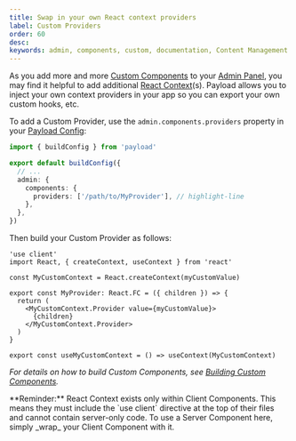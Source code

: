 ```yaml
---
title: Swap in your own React context providers
label: Custom Providers
order: 60
desc:
keywords: admin, components, custom, documentation, Content Management System, cms, headless, javascript, node, react, nextjs
---
```


As you add more and more [Custom Components](./overview) to your [Admin Panel](../admin/overview), you may find it helpful to add additional [React Context](https://react.dev/learn/scaling-up-with-reducer-and-context)(s). Payload allows you to inject your own context providers in your app so you can export your own custom hooks, etc.

To add a Custom Provider, use the `admin.components.providers` property in your [Payload Config](../configuration/overview):

```ts
import { buildConfig } from 'payload'

export default buildConfig({
  // ...
  admin: {
    components: {
      providers: ['/path/to/MyProvider'], // highlight-line
    },
  },
})
```

Then build your Custom Provider as follows:

```tsx
'use client'
import React, { createContext, useContext } from 'react'

const MyCustomContext = React.createContext(myCustomValue)

export const MyProvider: React.FC = ({ children }) => {
  return (
    <MyCustomContext.Provider value={myCustomValue}>
      {children}
    </MyCustomContext.Provider>
  )
}

export const useMyCustomContext = () => useContext(MyCustomContext)
```

_For details on how to build Custom Components, see [Building Custom Components](./overview#building-custom-components)._

<Banner type="warning">
  **Reminder:** React Context exists only within Client Components. This means they must include the `use client` directive at the top of their files and cannot contain server-only code. To use a Server Component here, simply _wrap_ your Client Component with it.
</Banner>
